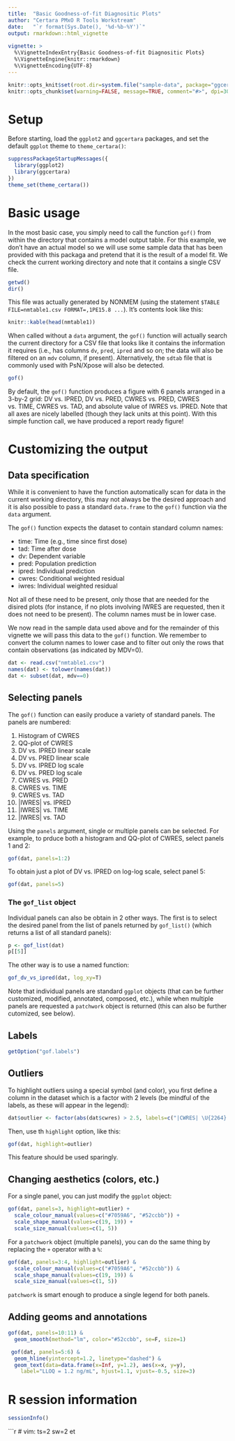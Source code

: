```yaml
---
title:  "Basic Goodness-of-fit Diagnositic Plots"
author: "Certara PMxO R Tools Workstream"
date:   "`r format(Sys.Date(), '%d-%b-%Y')`"
output: rmarkdown::html_vignette
    
vignette: >
  %\VignetteIndexEntry{Basic Goodness-of-fit Diagnositic Plots}
  %\VignetteEngine{knitr::rmarkdown}
  %\VignetteEncoding{UTF-8}
---
```


<style>
table {
    font-family: "Arial", Arial, sans-serif;
    font-size: 10pt;
    border-collapse: collapse;
    padding: 0px;
    margin: 0px;
    width: 100%;
    display: block;
    overflow: auto;
}
</style>

```r
knitr::opts_knit$set(root.dir=system.file("sample-data", package="ggcertara"))
knitr::opts_chunk$set(warning=FALSE, message=TRUE, comment="#>", dpi=300, out.width="80%")
```


# Setup

Before starting, load the `ggplot2` and `ggcertara` packages, and set the
default `ggplot` theme to `theme_certara()`:

```r
suppressPackageStartupMessages({
  library(ggplot2)
  library(ggcertara)
})
theme_set(theme_certara())
```

# Basic usage

In the most basic case, you simply need to call the function `gof()` from
within the directory that contains a model output table. For this example,
we don't have an actual model so we will use some sample data that has been
provided with this packaga and pretend that it is the  result of a model
fit. We check the current working directory and note that it contains a
single CSV file.

```r
getwd()
dir()
```

This file was actually generated by NONMEM (using the statement `$TABLE
FILE=nmtable1.csv FORMAT=,1PE15.8 ...`).  It's contents look like this:

```r
knitr::kable(head(nmtable1))
```


When called without a `data` argument, the `gof()` function will actually
search the current directory for a CSV file that looks like it contains the
information it requires (i.e., has columns `dv`, `pred`, `ipred` and so on;
the data will also be filtered on an `mdv` column, if present).
Alternatively, the `sdtab` file that is commonly used with PsN/Xpose will
also be detected.

```r
gof()
```

By default, the `gof()` function produces a figure with 6 panels arranged in
a 3-by-2 grid: DV vs. IPRED, DV vs. PRED, CWRES vs. PRED, CWRES vs. TIME,
CWRES vs. TAD, and absolute value of IWRES vs. IPRED. Note that all axes are
nicely labelled (though they lack units at this point). With this simple
function call, we have produced a report ready figure!

# Customizing the output

## Data specification

While it is convenient to have the function automatically scan for data in
the current working directory, this may not always be the desired approach
and it is also possible to pass a standard `data.frame` to the `gof()`
function via the `data` argument.

The `gof()` function expects the dataset to contain standard column names:

  - time:   Time (e.g., time since first dose)
  - tad:    Time after dose
  - dv:     Dependent variable
  - pred:   Population prediction
  - ipred:  Individual prediction
  - cwres:  Conditional weighted residual
  - iwres:  Individual weighted residual

Not all of these need to be present, only those that are needed for the
disired plots (for instance, if no plots involving IWRES are requested, then
it does not need to be present). The column names must be in lower case.

We now read in the sample data used above and for the remainder of this
vignette we will pass this data to the `gof()` function. We remember to
convert the column names to lower case and to filter out only the rows that
contain observations (as indicated by MDV=0).

```r
dat <- read.csv("nmtable1.csv")
names(dat) <- tolower(names(dat))
dat <- subset(dat, mdv==0)
```

## Selecting panels

The `gof()` function can easily produce a variety of standard panels. The
panels are numbered:

  1.  Histogram of CWRES
  2.  QQ-plot of CWRES
  3.  DV vs. IPRED linear scale
  4.  DV vs. PRED linear scale
  5.  DV vs. IPRED log scale
  6.  DV vs. PRED log scale
  7.  CWRES vs. PRED
  8.  CWRES vs. TIME
  9.  CWRES vs. TAD
  10. |IWRES| vs. IPRED
  11. |IWRES| vs. TIME
  12. |IWRES| vs. TAD

Using the `panels` argument, single or multiple panels can be selected.  For
example, to prduce both a histogram and QQ-plot of CWRES, select panels 1
and 2:

```r
gof(dat, panels=1:2)
```

To obtain just a plot of DV vs. IPRED on log-log scale, select panel 5:

```r
gof(dat, panels=5)
```

### The `gof_list` object

Individual panels can also be obtain in 2 other ways.
The first is to select the desired panel from the list of panels returned by
`gof_list()` (which returns a list of all standard panels):

```r
p <- gof_list(dat)
p[[5]]
```

The other way is to use a named function:

```r
gof_dv_vs_ipred(dat, log_xy=T)
```

Note that individual panels are standard `ggplot` objects (that can be
further customized, modified, annotated, composed, etc.), while when
multiple panels are requested a `patchwork` object is returned (this can
also be further cutomized, see below).

## Labels

```r
getOption("gof.labels")
```

## Outliers

To highlight outliers using a special symbol (and color), you first define a
column in the dataset which is a factor with 2 levels (be mindful of the
labels, as these will appear in the legend):

```r
dat$outlier <- factor(abs(dat$cwres) > 2.5, labels=c("|CWRES| \U{2264} 2.5", "|CWRES| > 2.5"))
```

Then, use th `highlight` option, like this:

```r
gof(dat, highlight=outlier)
```

This feature should be used sparingly.

## Changing aesthetics (colors, etc.)

For a single panel, you can just modify the `ggplot` object:

```r
gof(dat, panels=3, highlight=outlier) +
  scale_colour_manual(values=c("#7059A6", "#52ccbb")) +
  scale_shape_manual(values=c(19, 19)) +
  scale_size_manual(values=c(1, 5))
```

For a `patchwork` object (multiple panels), you can do the same thing by
replacing the `+` operator with a `%`:


```r
gof(dat, panels=3:4, highlight=outlier) &
  scale_colour_manual(values=c("#7059A6", "#52ccbb")) &
  scale_shape_manual(values=c(19, 19)) &
  scale_size_manual(values=c(1, 5))
```

`patchwork` is smart enough to produce a single legend for both panels.

## Adding geoms and annotations

```r
gof(dat, panels=10:11) &
  geom_smooth(method="lm", color="#52ccbb", se=F, size=1)
```


```r
 gof(dat, panels=5:6) &
  geom_hline(yintercept=1.2, linetype="dashed") &
  geom_text(data=data.frame(x=Inf, y=1.2), aes(x=x, y=y),
    label="LLOQ = 1.2 ng/mL", hjust=1.1, vjust=-0.5, size=3)
```

# R session information

```r
sessionInfo()
```

```r
# vim: ts=2 sw=2 et

